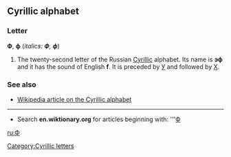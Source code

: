 ==Cyrillic alphabet==
===Letter===
'''Ф''', '''ф''' (''italics: '''Ф''', '''ф''''')

#The twenty-second letter of the Russian [[Cyrillic]] alphabet. Its name is '''эф''' {{IPA|(ɛf)}} and it has the sound of English '''f'''. It is preceded by [[У]] and followed by [[Х]].

===See also===
*[[w:Cyrillic alphabet|Wikipedia article on the Cyrillic alphabet]]

----

*Search '''en.wiktionary.org''' for articles beginning with: '''[http://wiktionary.org/w/wiki.phtml?title=Special:Allpages&from=Ф Ф]

[[ru:Ф]]
[[Category:Cyrillic letters]]